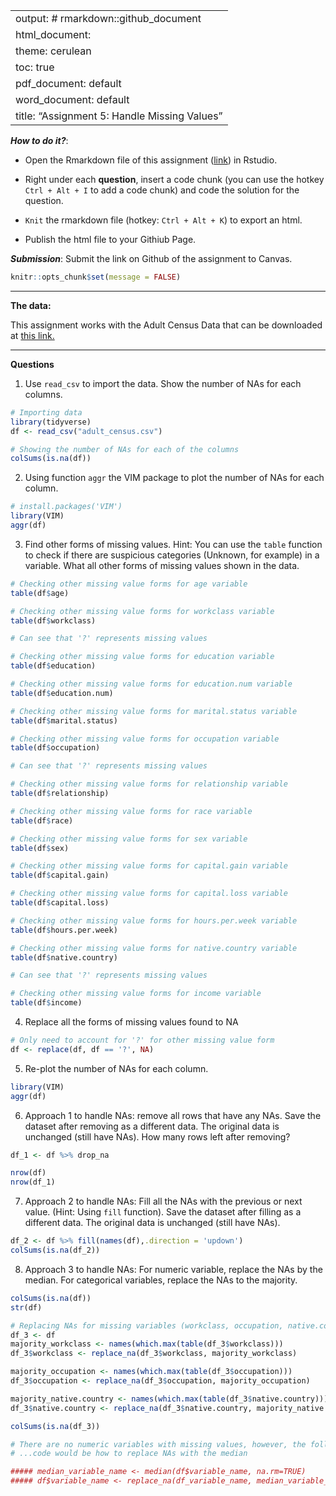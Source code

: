 
---
output: # rmarkdown::github_document
  html_document:
    theme: cerulean
    toc: true
  pdf_document: default
  word_document: default
title: "Assignment 5: Handle Missing Values"
---

***How to do it?***: 

- Open the Rmarkdown file of this assignment ([link](assignment5.Rmd)) in Rstudio. 

- Right under each **question**, insert  a code chunk (you can use the hotkey `Ctrl + Alt + I` to add a code chunk) and code the solution for the question. 

- `Knit` the rmarkdown file (hotkey: `Ctrl + Alt + K`) to export an html.  

-  Publish the html file to your Githiub Page. 

***Submission***: Submit the link on Github of the assignment to Canvas. 

```r
knitr::opts_chunk$set(message = FALSE)
```

-------

**The data:** 

This assignment works with the Adult Census Data that can be downloaded at [this link.](https://bryantstats.github.io/math421/data/adult_census_missing.csv)

-------

**Questions**

1. Use `read_csv` to import the data.  Show the number of NAs for each columns.   
```r
# Importing data
library(tidyverse)
df <- read_csv("adult_census.csv")

# Showing the number of NAs for each of the columns
colSums(is.na(df))
```

2. Using function `aggr` the VIM package to plot the number of NAs for each column. 
```r
# install.packages('VIM')
library(VIM)
aggr(df)
```

3. Find other forms of missing values. Hint: You can use the `table` function to check if there are suspicious categories (Unknown, for example) in a variable. What all other forms of missing values shown in the data. 
```r
# Checking other missing value forms for age variable
table(df$age)
```
```r
# Checking other missing value forms for workclass variable
table(df$workclass)

# Can see that '?' represents missing values
```
```r
# Checking other missing value forms for education variable
table(df$education)
```
```r
# Checking other missing value forms for education.num variable
table(df$education.num)
```
```r
# Checking other missing value forms for marital.status variable
table(df$marital.status)
```
```r
# Checking other missing value forms for occupation variable
table(df$occupation)

# Can see that '?' represents missing values
```
```r
# Checking other missing value forms for relationship variable
table(df$relationship)
```
```r
# Checking other missing value forms for race variable
table(df$race)
```
```r
# Checking other missing value forms for sex variable
table(df$sex)
```
```r
# Checking other missing value forms for capital.gain variable
table(df$capital.gain)
```
```r
# Checking other missing value forms for capital.loss variable
table(df$capital.loss)
```
```r
# Checking other missing value forms for hours.per.week variable
table(df$hours.per.week)
```
```r
# Checking other missing value forms for native.country variable
table(df$native.country)

# Can see that '?' represents missing values
```
```r
# Checking other missing value forms for income variable
table(df$income)
```

4. Replace all the forms of missing values found to NA
```r
# Only need to account for '?' for other missing value form
df <- replace(df, df == '?', NA)
```

5. Re-plot the number of NAs for each column. 
```r
library(VIM)
aggr(df)
```

6. Approach 1 to handle NAs: remove all rows that have any NAs. Save the dataset after removing as a different data. The original data is unchanged (still have NAs).  How many rows left after removing?
```r
df_1 <- df %>% drop_na

nrow(df)
nrow(df_1)
```

7. Approach 2 to handle NAs:  Fill all the NAs with the previous or next value. (Hint: Using `fill` function).  Save the dataset after filling as a different data. The original data is unchanged (still have NAs). 
```r
df_2 <- df %>% fill(names(df),.direction = 'updown')
colSums(is.na(df_2))
```

8. Approach 3 to handle NAs: For numeric variable, replace the NAs by the median.  For categorical variables, replace the NAs to the majority. 
```r
colSums(is.na(df))
str(df)
```
```r
# Replacing NAs for missing variables (workclass, occupation, native.country)
df_3 <- df
majority_workclass <- names(which.max(table(df_3$workclass)))
df_3$workclass <- replace_na(df_3$workclass, majority_workclass)

majority_occupation <- names(which.max(table(df_3$occupation)))
df_3$occupation <- replace_na(df_3$occupation, majority_occupation)

majority_native.country <- names(which.max(table(df_3$native.country)))
df_3$native.country <- replace_na(df_3$native.country, majority_native.country)

colSums(is.na(df_3))
```
```r
# There are no numeric variables with missing values, however, the following...
# ...code would be how to replace NAs with the median

##### median_variable_name <- median(df$variable_name, na.rm=TRUE)
##### df$variable_name <- replace_na(df_variable_name, median_variable_name)
```





